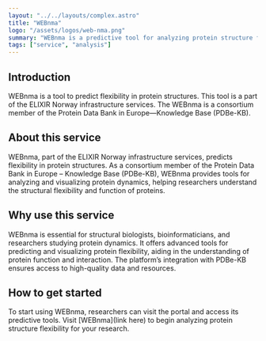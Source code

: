```yaml
---
layout: "../../layouts/complex.astro"
title: "WEBnma"
logo: "/assets/logos/web-nma.png"
summary: "WEBnma is a predictive tool for analyzing protein structure flexibility, supporting structural biology research."
tags: ["service", "analysis"]
---
```


## Introduction

WEBnma is a tool to predict flexibility in protein structures.
This tool is a part of the ELIXIR Norway infrastructure services.
The WEBnma is a consortium member of the Protein Data
Bank in Europe—Knowledge Base (PDBe-KB).

## About this service

WEBnma, part of the ELIXIR Norway infrastructure services,
predicts flexibility in protein structures. As a consortium member
of the Protein Data Bank in Europe – Knowledge Base (PDBe-KB),
WEBnma provides tools for analyzing and visualizing protein dynamics, helping researchers understand the structural flexibility and function of proteins.

## Why use this service

WEBnma is essential for structural biologists,
bioinformaticians, and researchers studying protein dynamics.
It offers advanced tools for predicting and visualizing
protein flexibility, aiding in the understanding of protein
function and interaction. The platform’s integration with
PDBe-KB ensures access to high-quality data and resources.

## How to get started

To start using WEBnma, researchers can visit the portal and
access its predictive tools. Visit [WEBnma](link here) to
begin analyzing protein structure flexibility for
your research.
